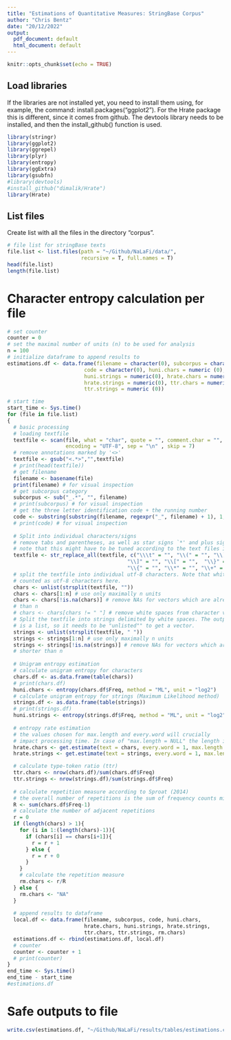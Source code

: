 ```yaml
---
title: "Estimations of Quantitative Measures: StringBase Corpus"
author: "Chris Bentz"
date: "20/12/2022"
output:
  pdf_document: default
  html_document: default
---
```


```r
knitr::opts_chunk$set(echo = TRUE)
```

## Load libraries
If the libraries are not installed yet, you need to install them using, for example, the command: install.packages("ggplot2"). For the Hrate package this is different, since it comes from github. The devtools library needs to be installed, and then the install_github() function is used.
```r
library(stringr)
library(ggplot2)
library(ggrepel)
library(plyr)
library(entropy)
library(ggExtra)
library(gsubfn)
#library(devtools)
#install_github("dimalik/Hrate")
library(Hrate)
```

## List files
Create list with all the files in the directory "corpus". 
```r
# file list for stringBase texts
file.list <- list.files(path = "~/Github/NaLaFi/data/", 
                        recursive = T, full.names = T)
head(file.list)
length(file.list)
```

# Character entropy calculation per file
```r
# set counter
counter = 0
# set the maximal number of units (n) to be used for analysis
n = 100
# initialize dataframe to append results to
estimations.df <- data.frame(filename = character(0), subcorpus = character(0), 
                         code = character(0), huni.chars = numeric (0), 
                         huni.strings = numeric(0), hrate.chars = numeric(0),
                         hrate.strings = numeric(0), ttr.chars = numeric(0),
                         ttr.strings = numeric (0)) 

# start time
start_time <- Sys.time()
for (file in file.list) 
{
  # basic processing
  # loading textfile
  textfile <- scan(file, what = "char", quote = "", comment.char = "", 
                   encoding = "UTF-8", sep = "\n" , skip = 7) 
  # remove annotations marked by '<>'
  textfile <- gsub("<.*>","",textfile) 
  # print(head(textfile))
  # get filename
  filename <- basename(file) 
  print(filename) # for visual inspection
  # get subcorpus category
  subcorpus <- sub("_.*", "", filename)
  # print(subcorpus) # for visual inspection
  # get the three letter identification code + the running number
  code <- substring(substring(filename, regexpr("_", filename) + 1), 1, 8)
  # print(code) # for visual inspection
  
  # Split into individual characters/signs 
  # remove tabs and parentheses, as well as star signs `*' and plus signs `+´
  # note that this might have to be tuned according to the text files included
  textfile <- str_replace_all(textfile, c("\\\t" = "", "\\(" = "", "\\)" = "", 
                                       "\\]" = "", "\\[" = "",  "\\}" = "", 
                                       "\\{" = "", "\\*" = "", "\\+" = ""))
  # split the textfile into individual utf-8 characters. Note that white spaces are
  # counted as utf-8 characters here.
  chars <- unlist(strsplit(textfile, ""))
  chars <- chars[1:n] # use only maximally n units
  chars <- chars[!is.na(chars)] # remove NAs for vectors which are already shorter
  # than n
  # chars <- chars[chars != " "] # remove white spaces from character vector
  # Split the textfile into strings delimited by white spaces. The output of strsplit() 
  # is a list, so it needs to be "unlisted"" to get a vector.
  strings <- unlist(strsplit(textfile, " "))
  strings <- strings[1:n] # use only maximally n units
  strings <- strings[!is.na(strings)] # remove NAs for vectors which are already 
  # shorter than n
  
  # Unigram entropy estimation
  # calculate unigram entropy for characters
  chars.df <- as.data.frame(table(chars))
  # print(chars.df)
  huni.chars <- entropy(chars.df$Freq, method = "ML", unit = "log2")
  # calculate unigram entropy for strings (Maximum Likelihood method)
  strings.df <- as.data.frame(table(strings)) 
  # print(strings.df)
  huni.strings <- entropy(strings.df$Freq, method = "ML", unit = "log2")
  
  # entropy rate estimation
  # the values chosen for max.length and every.word will crucially 
  # impact processing time. In case of "max.length = NULL" the length is n units
  hrate.chars <- get.estimate(text = chars, every.word = 1, max.length = NULL)  
  hrate.strings <- get.estimate(text = strings, every.word = 1, max.length = NULL)

  # calculate type-token ratio (ttr)
  ttr.chars <- nrow(chars.df)/sum(chars.df$Freq)
  ttr.strings <- nrow(strings.df)/sum(strings.df$Freq)
  
  # calculate repetition measure according to Sproat (2014)
  # the overall number of repetitions is the sum of frequency counts minus 1. 
  R <- sum(chars.df$Freq-1) 
  # calculate the number of adjacent repetitions
  r = 0
  if (length(chars) > 1){
    for (i in 1:(length(chars)-1)){
      if (chars[i] == chars[i+1]){
        r = r + 1
      } else {
        r = r + 0
      }
    }
    # calculate the repetition measure
    rm.chars <- r/R
  } else {
    rm.chars <- "NA"  
  }
  
  # append results to dataframe
  local.df <- data.frame(filename, subcorpus, code, huni.chars, 
                         hrate.chars, huni.strings, hrate.strings, 
                         ttr.chars, ttr.strings, rm.chars)
  estimations.df <- rbind(estimations.df, local.df)
  # counter
  counter <- counter + 1
  # print(counter)
}
end_time <- Sys.time()
end_time - start_time
#estimations.df
```

# Safe outputs to file
```r
write.csv(estimations.df, "~/Github/NaLaFi/results/tables/estimations.csv", row.names = F)
```
